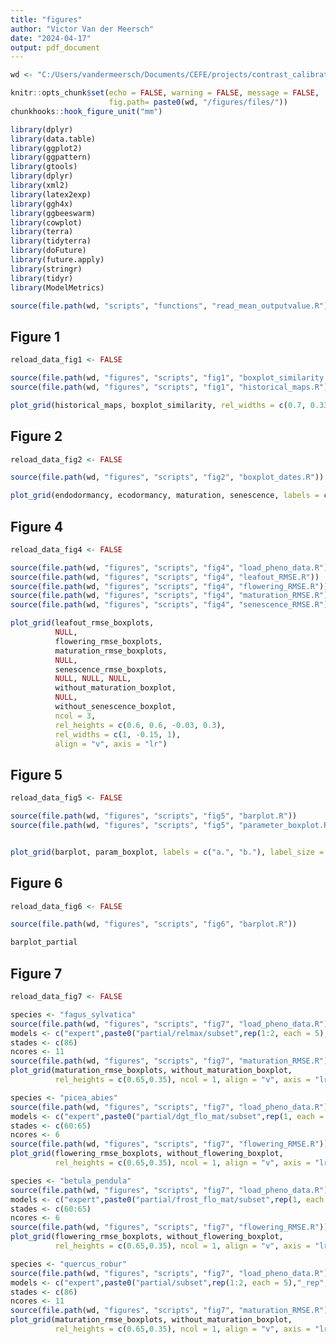 ```yaml
---
title: "figures"
author: "Victor Van der Meersch"
date: "2024-04-17"
output: pdf_document
---
```


```r
wd <- "C:/Users/vandermeersch/Documents/CEFE/projects/contrast_calibrations"

knitr::opts_chunk$set(echo = FALSE, warning = FALSE, message = FALSE,
                      fig.path= paste0(wd, "/figures/files/"))
chunkhooks::hook_figure_unit("mm")

library(dplyr)
library(data.table)
library(ggplot2)
library(ggpattern)
library(gtools)
library(dplyr)
library(xml2)
library(latex2exp)
library(ggh4x)
library(ggbeeswarm)
library(cowplot)
library(terra)
library(tidyterra)
library(doFuture)
library(future.apply)
library(stringr)
library(tidyr)
library(ModelMetrics)

source(file.path(wd, "scripts", "functions", "read_mean_outputvalue.R"))

```

## Figure 1

```r
reload_data_fig1 <- FALSE

source(file.path(wd, "figures", "scripts", "fig1", "boxplot_similarity.R"))
source(file.path(wd, "figures", "scripts", "fig1", "historical_maps.R"))

plot_grid(historical_maps, boxplot_similarity, rel_widths = c(0.7, 0.33), labels = c("", "c."), label_size = 10, vjust = 3)

```

## Figure 2

```r
reload_data_fig2 <- FALSE

source(file.path(wd, "figures", "scripts", "fig2", "boxplot_dates.R"))

plot_grid(endodormancy, ecodormancy, maturation, senescence, labels = c("a.", "b.", "c.", "d."), label_size = 10, vjust = 1.5)


```

\newpage 

## Figure 4

```r
reload_data_fig4 <- FALSE

source(file.path(wd, "figures", "scripts", "fig4", "load_pheno_data.R"))
source(file.path(wd, "figures", "scripts", "fig4", "leafout_RMSE.R"))
source(file.path(wd, "figures", "scripts", "fig4", "flowering_RMSE.R"))
source(file.path(wd, "figures", "scripts", "fig4", "maturation_RMSE.R"))
source(file.path(wd, "figures", "scripts", "fig4", "senescence_RMSE.R"))

plot_grid(leafout_rmse_boxplots,
          NULL,
          flowering_rmse_boxplots,
          maturation_rmse_boxplots,
          NULL,
          senescence_rmse_boxplots, 
          NULL, NULL, NULL,
          without_maturation_boxplot, 
          NULL,
          without_senescence_boxplot, 
          ncol = 3, 
          rel_heights = c(0.6, 0.6, -0.03, 0.3),
          rel_widths = c(1, -0.15, 1),
          align = "v", axis = "lr")

```

## Figure 5

```r
reload_data_fig5 <- FALSE

source(file.path(wd, "figures", "scripts", "fig5", "barplot.R"))
source(file.path(wd, "figures", "scripts", "fig5", "parameter_boxplot.R"))


plot_grid(barplot, param_boxplot, labels = c("a.", "b."), label_size = 10)

```

## Figure 6

```r
reload_data_fig6 <- FALSE

source(file.path(wd, "figures", "scripts", "fig6", "barplot.R"))

barplot_partial
```

## Figure 7 

```r
reload_data_fig7 <- FALSE

species <- "fagus_sylvatica"
source(file.path(wd, "figures", "scripts", "fig7", "load_pheno_data.R"))
models <- c("expert",paste0("partial/relmax/subset",rep(1:2, each = 5),"_rep", 1:5))
stades <- c(86)
ncores <- 11
source(file.path(wd, "figures", "scripts", "fig7", "maturation_RMSE.R"))
plot_grid(maturation_rmse_boxplots, without_maturation_boxplot, 
          rel_heights = c(0.65,0.35), ncol = 1, align = "v", axis = "lr")

species <- "picea_abies"
source(file.path(wd, "figures", "scripts", "fig7", "load_pheno_data.R"))
models <- c("expert",paste0("partial/dgt_flo_mat/subset",rep(1, each = 5),"_rep", 1:5))
stades <- c(60:65)
ncores <- 6
source(file.path(wd, "figures", "scripts", "fig7", "flowering_RMSE.R"))
plot_grid(flowering_rmse_boxplots, without_flowering_boxplot, 
          rel_heights = c(0.65,0.35), ncol = 1, align = "v", axis = "lr")

species <- "betula_pendula"
source(file.path(wd, "figures", "scripts", "fig7", "load_pheno_data.R"))
models <- c("expert",paste0("partial/frost_flo_mat/subset",rep(1, each = 5),"_rep", 1:5))
stades <- c(60:65)
ncores <- 6
source(file.path(wd, "figures", "scripts", "fig7", "flowering_RMSE.R"))
plot_grid(flowering_rmse_boxplots, without_flowering_boxplot, 
          rel_heights = c(0.65,0.35), ncol = 1, align = "v", axis = "lr")

species <- "quercus_robur"
source(file.path(wd, "figures", "scripts", "fig7", "load_pheno_data.R"))
models <- c("expert",paste0("partial/subset",rep(1:2, each = 5),"_rep", 1:5))
stades <- c(86)
ncores <- 11
source(file.path(wd, "figures", "scripts", "fig7", "maturation_RMSE.R"))
plot_grid(maturation_rmse_boxplots, without_maturation_boxplot, 
          rel_heights = c(0.65,0.35), ncol = 1, align = "v", axis = "lr")



```

